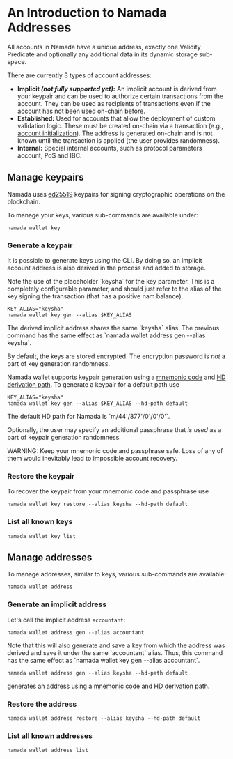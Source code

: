 
# An Introduction to Namada Addresses

All accounts in Namada have a unique address, exactly one Validity Predicate and optionally any additional data in its dynamic storage sub-space.

There are currently 3 types of account addresses:
- **Implicit *(not fully supported yet)*:** An implicit account is derived from your keypair and can be used to authorize certain transactions from the account. They can be used as recipients of transactions even if the account has not been used on-chain before.
- **Established:** Used for accounts that allow the deployment of custom validation logic. These must be created on-chain via a transaction (e.g., [account initialization](./transparent-accounts/send-and-receive-nam-tokens.mdx#initialize-an-established-account)). The address is generated on-chain and is not known until the transaction is applied (the user provides randomness).
- **Internal:** Special internal accounts, such as protocol parameters account, PoS and IBC.

## Manage keypairs

Namada uses [ed25519](https://en.wikipedia.org/wiki/EdDSA#Ed25519) keypairs for signing cryptographic operations on the blockchain.

To manage your keys, various sub-commands are available under:

```shell copy
namada wallet key
```

### Generate a keypair

It is possible to generate keys using the CLI. By doing so, an implicit account address is also derived in the process and added to storage.

<Callout type="info" emoji="🤡">
Note the use  of the placeholder `keysha` for the key parameter. This is a completely configurable parameter, and should just refer to the alias of the key signing the transaction (that has a positive nam balance).
</Callout>

```shell copy
KEY_ALIAS="keysha"
namada wallet key gen --alias $KEY_ALIAS
```

<Callout type="info">
The derived implicit address shares the same `keysha` alias. The previous command has the same effect as `namada wallet address gen --alias keysha`.
</Callout>

By default, the keys are stored encrypted.
The encryption password is _not_ a part of key generation randomness.

Namada wallet supports keypair generation using a [mnemonic code](https://github.com/bitcoin/bips/blob/master/bip-0039.mediawiki) and [HD derivation path](https://github.com/bitcoin/bips/blob/master/bip-0044.mediawiki).
To generate a keypair for a default path use
```shell copy
KEY_ALIAS="keysha"
namada wallet key gen --alias $KEY_ALIAS --hd-path default
```

<Callout type="info">
The default HD path for Namada is `m/44'/877'/0'/0'/0'`.
</Callout>

Optionally, the user may specify an additional passphrase that _is used_ as a part of keypair generation randomness.

<Callout type="error" emoji="🚨">
WARNING: Keep your mnemonic code and passphrase safe.
Loss of any of them would inevitably lead to impossible account recovery.
</Callout>

### Restore the keypair

To recover the keypair from your mnemonic code and passphrase use
```shell copy
namada wallet key restore --alias keysha --hd-path default
```

### List all known keys

```shell copy
namada wallet key list
```

## Manage addresses


To manage addresses, similar to keys, various sub-commands are available:

```shell copy
namada wallet address
```

### Generate an implicit address

Let's call the implicit address `accountant`:
```shell copy
namada wallet address gen --alias accountant
```

<Callout type="info">
Note that this will also generate and save a key from which the address was derived and save it under the same `accountant` alias. Thus, this command has the same effect as `namada wallet key gen --alias accountant`.
</Callout>

```shell copy
namada wallet address gen --alias keysha --hd-path default
```
generates an address using a [mnemonic code](https://github.com/bitcoin/bips/blob/master/bip-0039.mediawiki) and [HD derivation path](https://github.com/bitcoin/bips/blob/master/bip-0044.mediawiki).

### Restore the address

```shell copy
namada wallet address restore --alias keysha --hd-path default
```
### List all known addresses

```shell copy
namada wallet address list
```
